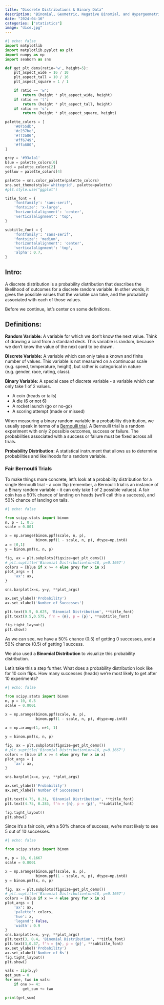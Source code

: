 ```yaml
---
title: "Discrete Distributions & Binary Data"
description: "Binomial, Geometric, Negative Binomial, and Hypergeometric."
date: "2024-04-16"
categories: ["statistics"]
image: "dice.jpg"
---
```


```python
#| echo: false
import matplotlib
import matplotlib.pyplot as plt
import numpy as np
import seaborn as sns

def get_plt_dems(ratio='w', height=5):
    plt_aspect_wide = 16 / 10
    plt_aspect_tall = 10 / 16
    plt_aspect_square = 1 / 1

    if ratio == 'w':
        return (height * plt_aspect_wide, height)
    if ratio == 't':
        return (height * plt_aspect_tall, height)
    if ratio == 's':
        return (height * plt_aspect_square, height)

palette_colors = [
    '#0755db',
    '#c237be',
    '#ff2b86',
    '#ff6749',
    '#ffa600',
]

grey = '#93a1a1'
blue = palette_colors[0]
red = palette_colors[2]
yellow = palette_colors[4]

palette = sns.color_palette(palette_colors)
sns.set_theme(style='whitegrid', palette=palette)
#plt.style.use("ggplot")

title_font = {
    'fontfamily': 'sans-serif',
    'fontsize': 'x-large',
    'horizontalalignment': 'center',
    'verticalalignment': 'top',
}

subtitle_font = {
    'fontfamily': 'sans-serif',
    'fontsize': 'medium',
    'horizontalalignment': 'center',
    'verticalalignment': 'top',
    'alpha': 0.7,
}


```
## Intro:

A discrete distribution is a probability distribution that describes the likelihood of outcomes for a discrete random variable. In other words, it gives the possible values that the variable can take, and the probability associated with each of those values.

Before we continue, let's center on some definitions.

## Definitions:

**Random Variable:** A variable for which we don't know the next value. Think of drawing a card from a standard deck. This variable is random, because we don't know the value of the next card to be drawn.

**Discrete Variable:** A variable which can only take a known and finite number of values. This variable is not measured on a continuous scale (e.g. speed, temperature, height), but rather is categorical in nature (e.g. gender, race, rating, class).

**Binary Variable:** A special case of discrete variable - a variable which can only take 1 of 2 values.

* A coin (heads or tails)
* A die (6 or not 6)
* A rocket launch (go or no-go)
* A scoring attempt (made or missed)

When measuring a binary random variable in a probability distribution, we usually speak in terms of a [Bernoulli trial](https://en.wikipedia.org/wiki/Bernoulli_trial). A Bernoulli trial is a random experiment with only 2 possible outcomes, success or failure. The probabilities associated with a success or failure must be fixed across all trials.

**Probability Distribution:** A statistical instrument that allows us to determine probabilities and likelihoods for a random variable.

### Fair Bernoulli Trials

To make things more concrete, let's look at a probability distribution for a single Bernoulli trial - a coin flip (remember, a Bernoulli trial is an instance of a Binary random variable - it can only take 1 of 2 possible values). A fair coin has a 50% chance of landing on heads (we'll call this a success), and 50% chance of landing on tails.

```python
#| echo: false

from scipy.stats import binom
n, p = 1, 0.5
scale = 0.001

x = np.arange(binom.ppf(scale, n, p),
              binom.ppf(1 - scale, n, p), dtype=np.int8)
x = [0,1]
y = binom.pmf(x, n, p)

fig, ax = plt.subplots(figsize=get_plt_dems())
# plt.suptitle('Binomial Distribution\nn=10, p=0.1667')
colors = [blue if x >= 4 else grey for x in x]
plot_args = {
    'ax': ax,
}

sns.barplot(x=x, y=y, **plot_args)

ax.set_ylabel('Probability')
ax.set_xlabel('Number of Successes')

plt.text(0.5, 0.625, 'Binomial Distribution', **title_font)
plt.text(0.5,0.575, f'n = {n}, p = {p}', **subtitle_font)

fig.tight_layout()
plt.show()
```

As we can see, we have a 50% chance (0.5) of getting 0 successes, and a 50% chance (0.5) of getting 1 success.

We also used a **Binomial Distribution** to visualize this probability distribution. 

Let's take this a step further. What does a probability distribution look like for 10 coin flips. How many successes (heads) we're most likely to get after 10 experiments?

```python
#| echo: false

from scipy.stats import binom
n, p = 10, 0.5
scale = 0.0001

x = np.arange(binom.ppf(scale, n, p),
              binom.ppf(1 - scale, n, p), dtype=np.int8)
              
x = np.arange(1, n+1, 1)

y = binom.pmf(x, n, p)

fig, ax = plt.subplots(figsize=get_plt_dems())
# plt.suptitle('Binomial Distribution\nn=10, p=0.1667')
colors = [blue if x >= 4 else grey for x in x]
plot_args = {
    'ax': ax,
}

sns.barplot(x=x, y=y, **plot_args)

ax.set_ylabel('Probability')
ax.set_xlabel('Number of Successes')

plt.text(4.75, 0.31, 'Binomial Distribution', **title_font)
plt.text(4.75, 0.285, f'n = {n}, p = {p}', **subtitle_font)

fig.tight_layout()
plt.show()
```

Since it's a fair coin, with a 50% chance of success, we're most likely to see 5 out of 10 successes.

```python
#| echo: false

from scipy.stats import binom

n, p = 10, 0.1667
scale = 0.0001

x = np.arange(binom.ppf(scale, n, p),
              binom.ppf(1 - scale, n, p), dtype=np.int8)
y = binom.pmf(x, n, p)

fig, ax = plt.subplots(figsize=get_plt_dems())
# plt.suptitle('Binomial Distribution\nn=10, p=0.1667')
colors = [blue if x >= 4 else grey for x in x]
plot_args = {
    'ax': ax,
    'palette': colors,
    'hue': x,
    'legend': False,
    'width': 0.9
}
sns.barplot(x=x, y=y, **plot_args)
plt.text(3, 0.4, 'Binomial Distribution', **title_font)
plt.text(3,0.37, f'n = {n}, p = {p}', **subtitle_font)
ax.set_ylabel('Probability')
ax.set_xlabel('Number of 6s')
fig.tight_layout()
plt.show()

vals = zip(x,y)
get_sum = 0
for one, two in vals:
    if one >= 4:
        get_sum += two

print(get_sum)
```
